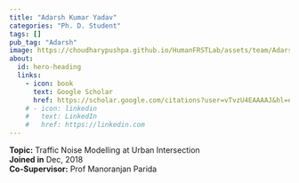 ```yaml
---
title: "Adarsh Kumar Yadav"
categories: "Ph. D. Student"
tags: []
pub_tag: "Adarsh"
image: https://choudharypushpa.github.io/HumanFRSTLab/assets/team/Adarsh.jpg
about:
  id: hero-heading
  links:
    - icon: book
      text: Google Scholar
      href: https://scholar.google.com/citations?user=vTvzU4EAAAAJ&hl=en&oi=ao
    # - icon: linkedin
    #   text: LinkedIn
    #   href: https://linkedin.com
---
```


:::{#hero-heading}

**Topic:** Traffic Noise Modelling at Urban Intersection
 <br>
**Joined in** Dec, 2018 <br>
**Co-Supervisor:** Prof Manoranjan Parida
:::

